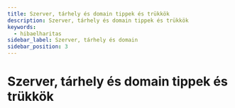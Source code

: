 ```yaml
---
title: Szerver, tárhely és domain tippek és trükkök
description: Szerver, tárhely és domain tippek és trükkök
keywords:
  - hibaelharitas
sidebar_label: Szerver, tárhely és domain
sidebar_position: 3
---
```



# <FontAwesomeIcon icon="fa-duotone fa-money-bill-transfer text-primary" /> Szerver, tárhely és domain tippek és trükkök

<DocCardList />
